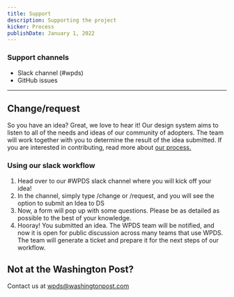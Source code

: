 ```yaml
---
title: Support
description: Supporting the project
kicker: Process
publishDate: January 1, 2022
---
```


### Support channels

- Slack channel (#wpds)
- GitHub issues

---

## Change/request

So you have an idea? Great, we love to hear it! Our design system aims to listen to all of the needs and ideas of our community of adopters. The team will work together with you to determine the result of the idea submitted. If you are interested in contributing, read more about [our process.](resources/guides/contribute-a-component)

### Using our slack workflow

1. Head over to our #WPDS slack channel where you will kick off your idea!
2. In the channel, simply type /change or /request, and you will see the option to submit an Idea to DS
3. Now, a form will pop up with some questions. Please be as detailed as possible to the best of your knowledge.
4. Hooray! You submitted an idea. The WPDS team will be notified, and now it is open for public discussion across many teams that use WPDS. The team will generate a ticket and prepare it for the next steps of our workflow.

## Not at the Washington Post?

Contact us at wpds@washingtonpost.com 

